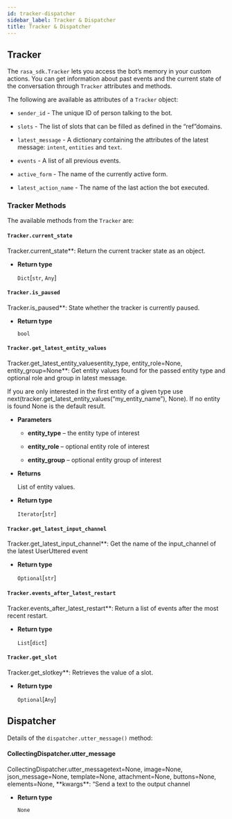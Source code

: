 ```yaml
---
id: tracker-dispatcher
sidebar_label: Tracker & Dispatcher
title: Tracker & Dispatcher
---
```


## Tracker

The `rasa_sdk.Tracker` lets you access the bot’s memory in your custom
actions. You can get information about past events and the current state of the
conversation through `Tracker` attributes and methods.

The following are available as attributes of a `Tracker` object:

* `sender_id` - The unique ID of person talking to the bot.

* `slots` - The list of slots that can be filled as defined in the
  “ref”domains.

* `latest_message` - A dictionary containing the attributes of the latest
  message: `intent`, `entities` and `text`.

* `events` - A list of all previous events.

* `active_form` - The name of the currently active form.

* `latest_action_name` - The name of the last action the bot executed.

### Tracker Methods

The available methods from the `Tracker` are:

#### `Tracker.current_state`
Tracker.current_state**:
Return the current tracker state as an object.


* **Return type**

  `Dict`[`str`, `Any`]



#### `Tracker.is_paused`
Tracker.is_paused**:
State whether the tracker is currently paused.


* **Return type**

  `bool`



#### `Tracker.get_latest_entity_values`
Tracker.get_latest_entity_valuesentity_type, entity_role=None, entity_group=None**:
Get entity values found for the passed entity type and optional role and
group in latest message.

If you are only interested in the first entity of a given type use
next(tracker.get_latest_entity_values(“my_entity_name”), None).
If no entity is found None is the default result.


* **Parameters**

  * **entity_type** – the entity type of interest

  * **entity_role** – optional entity role of interest

  * **entity_group** – optional entity group of interest



* **Returns**

  List of entity values.



* **Return type**

  `Iterator`[`str`]



#### `Tracker.get_latest_input_channel`
Tracker.get_latest_input_channel**:
Get the name of the input_channel of the latest UserUttered event


* **Return type**

  `Optional`[`str`]



#### `Tracker.events_after_latest_restart`
Tracker.events_after_latest_restart**:
Return a list of events after the most recent restart.


* **Return type**

  `List`[`dict`]



#### `Tracker.get_slot`
Tracker.get_slotkey**:
Retrieves the value of a slot.


* **Return type**

  `Optional`[`Any`]



## Dispatcher

Details of the `dispatcher.utter_message()` method:


#### CollectingDispatcher.utter_message
CollectingDispatcher.utter_messagetext=None, image=None, json_message=None, template=None, attachment=None, buttons=None, elements=None, \*\*kwargs**:
“Send a text to the output channel


* **Return type**

  `None`
